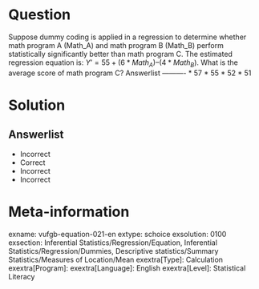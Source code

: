 Question
========
  
Suppose dummy coding is applied in a regression to determine whether math program A (Math_A) and math program B (Math_B) perform statistically significantly better than math program C. The estimated regression equation is: $Y’ = 55+(6*Math_A)–(4*Math_B)$. What is the average score of math program C? 
Answerlist
----------
* 57
* 55
* 52
* 51

Solution
========

Answerlist
----------
* Incorrect
* Correct
* Incorrect
* Incorrect

Meta-information
================
exname: vufgb-equation-021-en
extype: schoice
exsolution: 0100
exsection: Inferential Statistics/Regression/Equation, Inferential Statistics/Regression/Dummies, Descriptive statistics/Summary Statistics/Measures of Location/Mean
exextra[Type]: Calculation
exextra[Program]: 
exextra[Language]: English
exextra[Level]: Statistical Literacy
